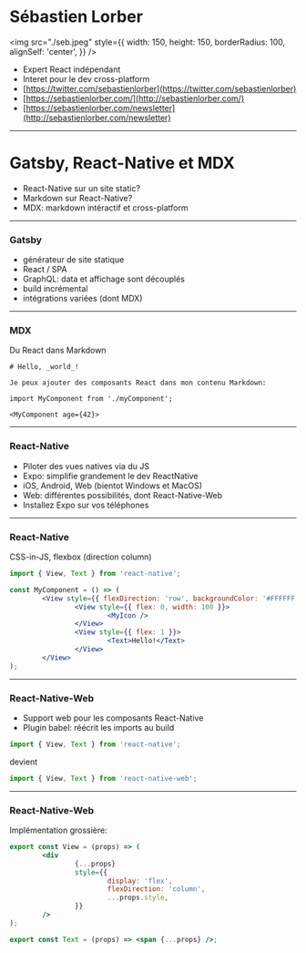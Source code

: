 # Sébastien Lorber

<img
        src="./seb.jpeg"
        style={{
                width: 150,
                height: 150,
                borderRadius: 100,
                alignSelf: 'center',
        }}
/>

- Expert React indépendant
- Interet pour le dev cross-platform
- [https://twitter.com/sebastienlorber](https://twitter.com/sebastienlorber)
- [https://sebastienlorber.com/](http://sebastienlorber.com/)
- [https://sebastienlorber.com/newsletter](http://sebastienlorber.com/newsletter)

---

# Gatsby, React-Native et MDX

- React-Native sur un site static?
- Markdown sur React-Native?
- MDX: markdown intéractif et cross-platform

---

### Gatsby

- générateur de site statique
- React / SPA
- GraphQL: data et affichage sont découplés
- build incrémental
- intégrations variées (dont MDX)

---

### MDX

Du React dans Markdown

```mdx
# Hello, _world_!

Je peux ajouter des composants React dans mon contenu Markdown:

import MyComponent from './myComponent';

<MyComponent age={42}>
```

---

### React-Native

- Piloter des vues natives via du JS
- Expo: simplifie grandement le dev ReactNative
- iOS, Android, Web (bientot Windows et MacOS)
- Web: différentes possibilités, dont React-Native-Web
- Installez Expo sur vos téléphones

---

### React-Native

CSS-in-JS, flexbox (direction column)

```jsx
import { View, Text } from 'react-native';

const MyComponent = () => (
        <View style={{ flexDirection: 'row', backgroundColor: '#FFFFFF' }}>
                <View style={{ flex: 0, width: 100 }}>
                        <MyIcon />
                </View>
                <View style={{ flex: 1 }}>
                        <Text>Hello!</Text>
                </View>
        </View>
);
```

---

### React-Native-Web

- Support web pour les composants React-Native
- Plugin babel: réécrit les imports au build

```jsx
import { View, Text } from 'react-native';
```

devient

```jsx
import { View, Text } from 'react-native-web';
```

---

### React-Native-Web

Implémentation grossière:

```jsx
export const View = (props) => (
        <div
                {...props}
                style={{
                        display: 'flex',
                        flexDirection: 'column',
                        ...props.style,
                }}
        />
);

export const Text = (props) => <span {...props} />;
```
